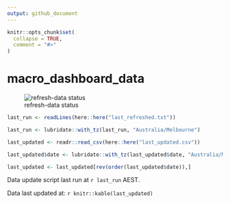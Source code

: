 ```yaml
---
output: github_document
---
```


<!-- README.md is generated from README.Rmd. Please edit that file -->

```r
knitr::opts_chunk$set(
  collapse = TRUE,
  comment = "#>"
)
```

# macro_dashboard_data


<!-- badges: start -->
  ![refresh-data status](https://github.com/MattCowgill/macro_dashboard_data/workflows/refresh-data/badge.svg)
  
  
<!-- badges: end -->

```r

last_run <- readLines(here::here("last_refreshed.txt"))

last_run <- lubridate::with_tz(last_run, "Australia/Melbourne")

last_updated <- readr::read_csv(here::here("last_updated.csv"))

last_updated$date <- lubridate::with_tz(last_updated$date, "Australia/Melbourne")

last_updated <- last_updated[rev(order(last_updated$date)),]

```

Data update script last run at `r last_run` AEST.

Data last updated at:
`r knitr::kable(last_updated)`
